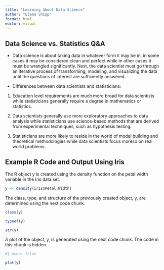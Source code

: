 ```yaml
---
title: "Learning About Data Science"
author: "Elena Shipp"
format: html
editor: visual
---
```


## Data Science vs. Statistics Q&A

-   Data science is about taking data in whatever form it may be in, in some cases it may be considered clean and perfect while in other cases it must be wrangled significantly. Next, the data scientist must go through an iterative process of transforming, modeling, and visualizing the data until the questions of interest are sufficiently answered.

-   Differences between data scientists and statisticians:

1.  Education level requirements are much more broad for data scientists while statisticians generally require a degree in mathematics or statistics.

2.  Data scientists generally use more exploratory approaches to data analysis while statisticians use science-based methods that are derived from experimental techniques, such as hypothesis testing.

3.  Statisticians are more likely to reside in the world of model building and theoretical methodologies while data scientists focus moreso on real world problems.

## Example R Code and Output Using Iris

The R object y is created using the density function on the petal width variable in the Iris data set.

```r
y <- density(iris$Petal.Width)
```

The class, type, and structure of the previously created object, y, are determined using the next code chunk.

```r
class(y)

typeof(y)

str(y)
```

A plot of the object, y, is generated using the next code chunk. The code in this chunk is hidden.

```r
#| echo: false

plot(y)

```
